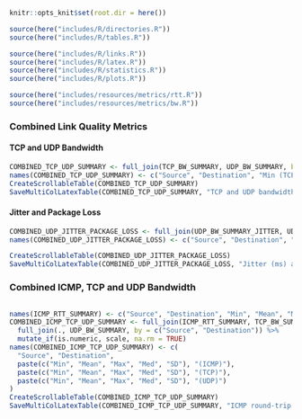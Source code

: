 ```r
knitr::opts_knit$set(root.dir = here())
```

```r
source(here("includes/R/directories.R"))
source(here("includes/R/tables.R"))
```

```r
source(here("includes/R/links.R"))
source(here("includes/R/latex.R"))
source(here("includes/R/statistics.R"))
source(here("includes/R/plots.R"))
```

```r
source(here("includes/resources/metrics/rtt.R"))
source(here("includes/resources/metrics/bw.R"))
```

### Combined Link Quality Metrics

#### TCP and UDP Bandwidth

```r
COMBINED_TCP_UDP_SUMMARY <- full_join(TCP_BW_SUMMARY, UDP_BW_SUMMARY, by = c("Source", "Destination")) %>% mutate_if(is.numeric, scale, na.rm = TRUE)
names(COMBINED_TCP_UDP_SUMMARY) <- c("Source", "Destination", "Min (TCP)", "Mean (TCP)", "Max (TCP)", "Med (TCP)", "SD (TCP)", "Min (UDP)", "Mean (UDP)", "Max (UDP)", "Med (UDP)", "SD (UDP)")
CreateScrollableTable(COMBINED_TCP_UDP_SUMMARY)
SaveMultiColLatexTable(COMBINED_TCP_UDP_SUMMARY, "TCP and UDP bandwidth (ms) between nodes.", "tcp-udp-bandwidth-measured-on-links", "tcp_udp_bw_nodes_summary.tex", c("$v_1$", "$v_2$", names(TCP_BW_SUMMARY)[3:length(TCP_BW_SUMMARY)], names(UDP_BW_SUMMARY)[3:length(UDP_BW_SUMMARY)]), c(" ", " ", "TCP" = 5, "UDP" = 5))
```

#### Jitter and Package Loss

```r
COMBINED_UDP_JITTER_PACKAGE_LOSS <- full_join(UDP_BW_SUMMARY_JITTER, UDP_BW_PACKAGE_LOSS, by = c(names(UDP_BW_SUMMARY_JITTER[1]), names(UDP_BW_SUMMARY_JITTER[2])))
names(COMBINED_UDP_JITTER_PACKAGE_LOSS) <- c("Source", "Destination", "Min (Jitter)", "Mean (Jitter)", "Max (Jitter)", "Med (Jitter)", "SD (Jitter)", "Min (Package loss)", "Mean (Package loss)", "Max (Package loss)", "Med (Package loss)", "SD (Package loss)")

CreateScrollableTable(COMBINED_UDP_JITTER_PACKAGE_LOSS)
SaveMultiColLatexTable(COMBINED_UDP_JITTER_PACKAGE_LOSS, "Jitter (ms) and package loss (\\%) for UDP between nodes.", "jitter-package-loss-udp-between-nodes", "jitter-package-loss-udp-between-nodes.tex", c("$v_1$", "$v_2$", names(TCP_BW_SUMMARY)[3:length(TCP_BW_SUMMARY)], names(UDP_BW_SUMMARY)[3:length(UDP_BW_SUMMARY)]), c(" ", " ", "Jitter (ms)" = 5, "Package loss (%)" = 5), "t")
```

### Combined ICMP, TCP and UDP Bandwidth

```r
```

```r
names(ICMP_RTT_SUMMARY) <- c("Source", "Destination", "Min", "Mean", "Max", "Med", "SD")
COMBINED_ICMP_TCP_UDP_SUMMARY <- full_join(ICMP_RTT_SUMMARY, TCP_BW_SUMMARY, by = c("Source", "Destination")) %>%
  full_join(., UDP_BW_SUMMARY, by = c("Source", "Destination")) %>%
  mutate_if(is.numeric, scale, na.rm = TRUE)
names(COMBINED_ICMP_TCP_UDP_SUMMARY) <- c(
  "Source", "Destination",
  paste(c("Min", "Mean", "Max", "Med", "SD"), "(ICMP)"),
  paste(c("Min", "Mean", "Max", "Med", "SD"), "(TCP)"),
  paste(c("Min", "Mean", "Max", "Med", "SD"), "(UDP)")
)
CreateScrollableTable(COMBINED_ICMP_TCP_UDP_SUMMARY)
SaveMultiColLatexTable(COMBINED_ICMP_TCP_UDP_SUMMARY, "ICMP round-trip time (ms), TCP and UDP bandwidth (Mbps) between nodes.", "combined-icmp-tcp-udp-link-quality", "combined-icmp-tcp-udp-link-quality.tex", c("$v_1$", "$v_2$", rep(c("Min", "Mean", "Max", "Med", "SD"), 3)), c(" ", " ", "ICMP round-trip time (ms)" = 5, "TCP bandwidth (Mbps)" = 5, "UDP bandwidth (Mbps)" = 5), "t")
```
